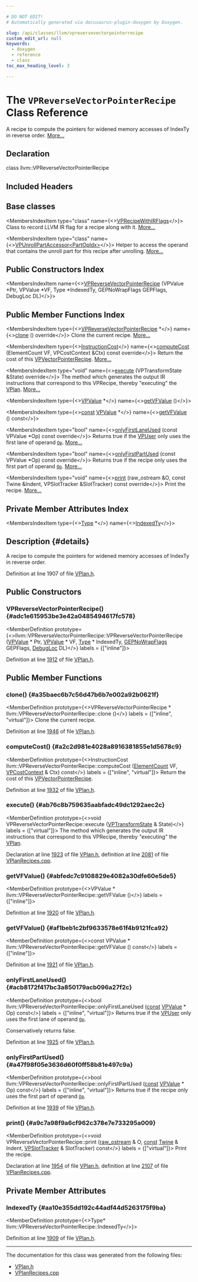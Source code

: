 ```yaml
---

# DO NOT EDIT!
# Automatically generated via docusaurus-plugin-doxygen by Doxygen.

slug: /api/classes/llvm/vpreversevectorpointerrecipe
custom_edit_url: null
keywords:
  - doxygen
  - reference
  - class
toc_max_heading_level: 3

---
```





# The `VPReverseVectorPointerRecipe` Class Reference

<DoxygenPage pluginConfig={pluginConfig}>

A recipe to compute the pointers for widened memory accesses of IndexTy in reverse order. <a href="#details">More...</a>

## Declaration

<CodeBlock>class llvm::VPReverseVectorPointerRecipe</CodeBlock>

## Included Headers

<IncludesList>
<IncludesListItem
  filePath="Transforms/Vectorize/VPlan.h"
  permalink="/docs/api/files/lib/lib/transforms/lib/transforms/vectorize/vplan-h"
  isLocal="true" />
</IncludesList>

## Base classes

<MembersIndex>

<MembersIndexItem
  type="class"
  name={<><a href="/docs/api/classes/llvm/vprecipewithirflags">VPRecipeWithIRFlags</a></>}>
Class to record LLVM IR flag for a recipe along with it. <a href="/docs/api/classes/llvm/vprecipewithirflags/#details">More...</a>
</MembersIndexItem>

<MembersIndexItem
  type="class"
  name={<><a href="/docs/api/classes/llvm/vpunrollpartaccessor">VPUnrollPartAccessor&lt;PartOpIdx&gt;</a></>}>
Helper to access the operand that contains the unroll part for this recipe after unrolling. <a href="/docs/api/classes/llvm/vpunrollpartaccessor/#details">More...</a>
</MembersIndexItem>

</MembersIndex>

## Public Constructors Index

<MembersIndex>

<MembersIndexItem
  name={<><a href="#adc1e615953be3e42a0485494617fc578">VPReverseVectorPointerRecipe</a> (VPValue &#42;Ptr, VPValue &#42;VF, Type &#42;IndexedTy, GEPNoWrapFlags GEPFlags, DebugLoc DL)</>}>
</MembersIndexItem>

</MembersIndex>

## Public Member Functions Index

<MembersIndex>

<MembersIndexItem
  type={<><a href="/docs/api/classes/llvm/vpreversevectorpointerrecipe">VPReverseVectorPointerRecipe</a> &#42;</>}
  name={<><a href="#a35baec6b7c56d47b6b7e002a92b0621f">clone</a> () override</>}>
Clone the current recipe. <a href="#a35baec6b7c56d47b6b7e002a92b0621f">More...</a>
</MembersIndexItem>

<MembersIndexItem
  type={<><a href="/docs/api/classes/llvm/instructioncost">InstructionCost</a></>}
  name={<><a href="#a2c2d981e4028a8916381855e1d5678c9">computeCost</a> (ElementCount VF, VPCostContext &amp;Ctx) const override</>}>
Return the cost of this <a href="/docs/api/classes/llvm/vpvectorpointerrecipe">VPVectorPointerRecipe</a>. <a href="#a2c2d981e4028a8916381855e1d5678c9">More...</a>
</MembersIndexItem>

<MembersIndexItem
  type="void"
  name={<><a href="#ab76c8b759635aabfadc49dc1292aec2c">execute</a> (VPTransformState &amp;State) override</>}>
The method which generates the output IR instructions that correspond to this VPRecipe, thereby &quot;executing&quot; the <a href="/docs/api/classes/llvm/vplan">VPlan</a>. <a href="#ab76c8b759635aabfadc49dc1292aec2c">More...</a>
</MembersIndexItem>

<MembersIndexItem
  type={<><a href="/docs/api/classes/llvm/vpvalue">VPValue</a> &#42;</>}
  name={<><a href="#abfedc7c9108829e4082a30dfe60e5de5">getVFValue</a> ()</>}>
</MembersIndexItem>

<MembersIndexItem
  type={<><a href="/docs/api/files/lib/lib/target/lib/target/aarch64/aarch64promoteconstant-cpp/#a90f8350fecae261c25be85d38b451bff">const</a> <a href="/docs/api/classes/llvm/vpvalue">VPValue</a> &#42;</>}
  name={<><a href="#af1beb1c2bf9633578e61f4b9121fca92">getVFValue</a> () const</>}>
</MembersIndexItem>

<MembersIndexItem
  type="bool"
  name={<><a href="#acb8172f417bc3a850179acb096a27f2c">onlyFirstLaneUsed</a> (const VPValue &#42;Op) const override</>}>
Returns true if the <a href="/docs/api/classes/llvm/vpuser">VPUser</a> only uses the first lane of operand <code><a href="/docs/api/namespaces/llvm/#ab471937b9a227e70c7fe8bd9604014d6">Op</a></code>. <a href="#acb8172f417bc3a850179acb096a27f2c">More...</a>
</MembersIndexItem>

<MembersIndexItem
  type="bool"
  name={<><a href="#a47f98f05e3636d60f0ff58b81e497c9a">onlyFirstPartUsed</a> (const VPValue &#42;Op) const override</>}>
Returns true if the recipe only uses the first part of operand <code><a href="/docs/api/namespaces/llvm/#ab471937b9a227e70c7fe8bd9604014d6">Op</a></code>. <a href="#a47f98f05e3636d60f0ff58b81e497c9a">More...</a>
</MembersIndexItem>

<MembersIndexItem
  type="void"
  name={<><a href="#a9c7a98f9a6cf962c378e7e733295a009">print</a> (raw&#95;ostream &amp;O, const Twine &amp;Indent, VPSlotTracker &amp;SlotTracker) const override</>}>
Print the recipe. <a href="#a9c7a98f9a6cf962c378e7e733295a009">More...</a>
</MembersIndexItem>

</MembersIndex>

## Private Member Attributes Index

<MembersIndex>

<MembersIndexItem
  type={<><a href="/docs/api/classes/llvm/type">Type</a> &#42;</>}
  name={<><a href="#aa10e355dd192c44adf44d5263175f9ba">IndexedTy</a></>}>
</MembersIndexItem>

</MembersIndex>

## Description {#details}

A recipe to compute the pointers for widened memory accesses of IndexTy in reverse order.

Definition at line 1907 of file <a href="/docs/api/files/lib/lib/transforms/lib/transforms/vectorize/vplan-h">VPlan.h</a>.

<SectionDefinition>

## Public Constructors

### VPReverseVectorPointerRecipe() {#adc1e615953be3e42a0485494617fc578}

<MemberDefinition
  prototype={<>llvm::VPReverseVectorPointerRecipe::VPReverseVectorPointerRecipe (<a href="/docs/api/classes/llvm/vpvalue">VPValue</a> &#42; Ptr, <a href="/docs/api/classes/llvm/vpvalue">VPValue</a> &#42; VF, <a href="/docs/api/classes/llvm/type">Type</a> &#42; IndexedTy, <a href="/docs/api/classes/llvm/gepnowrapflags">GEPNoWrapFlags</a> GEPFlags, <a href="/docs/api/classes/llvm/debugloc">DebugLoc</a> DL)</>}
  labels = {["inline"]}>

Definition at line <a href="/docs/api/files/lib/lib/transforms/lib/transforms/vectorize/vplan-h/#l01912">1912</a> of file <a href="/docs/api/files/lib/lib/transforms/lib/transforms/vectorize/vplan-h">VPlan.h</a>.
</MemberDefinition>

</SectionDefinition>

<SectionDefinition>

## Public Member Functions

### clone() {#a35baec6b7c56d47b6b7e002a92b0621f}

<MemberDefinition
  prototype={<>VPReverseVectorPointerRecipe &#42; llvm::VPReverseVectorPointerRecipe::clone ()</>}
  labels = {["inline", "virtual"]}>
Clone the current recipe.

Definition at line <a href="/docs/api/files/lib/lib/transforms/lib/transforms/vectorize/vplan-h/#l01946">1946</a> of file <a href="/docs/api/files/lib/lib/transforms/lib/transforms/vectorize/vplan-h">VPlan.h</a>.
</MemberDefinition>

### computeCost() {#a2c2d981e4028a8916381855e1d5678c9}

<MemberDefinition
  prototype={<>InstructionCost llvm::VPReverseVectorPointerRecipe::computeCost (<a href="/docs/api/classes/llvm/elementcount">ElementCount</a> VF, <a href="/docs/api/structs/llvm/vpcostcontext">VPCostContext</a> &amp; Ctx) const</>}
  labels = {["inline", "virtual"]}>
Return the cost of this <a href="/docs/api/classes/llvm/vpvectorpointerrecipe">VPVectorPointerRecipe</a>.

Definition at line <a href="/docs/api/files/lib/lib/transforms/lib/transforms/vectorize/vplan-h/#l01932">1932</a> of file <a href="/docs/api/files/lib/lib/transforms/lib/transforms/vectorize/vplan-h">VPlan.h</a>.
</MemberDefinition>

### execute() {#ab76c8b759635aabfadc49dc1292aec2c}

<MemberDefinition
  prototype={<>void VPReverseVectorPointerRecipe::execute (<a href="/docs/api/structs/llvm/vptransformstate">VPTransformState</a> &amp; State)</>}
  labels = {["virtual"]}>
The method which generates the output IR instructions that correspond to this VPRecipe, thereby &quot;executing&quot; the <a href="/docs/api/classes/llvm/vplan">VPlan</a>.

Declaration at line <a href="/docs/api/files/lib/lib/transforms/lib/transforms/vectorize/vplan-h/#l01923">1923</a> of file <a href="/docs/api/files/lib/lib/transforms/lib/transforms/vectorize/vplan-h">VPlan.h</a>, definition at line <a href="/docs/api/files/lib/lib/transforms/lib/transforms/vectorize/vplanrecipes-cpp/#l02081">2081</a> of file <a href="/docs/api/files/lib/lib/transforms/lib/transforms/vectorize/vplanrecipes-cpp">VPlanRecipes.cpp</a>.
</MemberDefinition>

### getVFValue() {#abfedc7c9108829e4082a30dfe60e5de5}

<MemberDefinition
  prototype={<>VPValue &#42; llvm::VPReverseVectorPointerRecipe::getVFValue ()</>}
  labels = {["inline"]}>

Definition at line <a href="/docs/api/files/lib/lib/transforms/lib/transforms/vectorize/vplan-h/#l01920">1920</a> of file <a href="/docs/api/files/lib/lib/transforms/lib/transforms/vectorize/vplan-h">VPlan.h</a>.
</MemberDefinition>

### getVFValue() {#af1beb1c2bf9633578e61f4b9121fca92}

<MemberDefinition
  prototype={<>const VPValue &#42; llvm::VPReverseVectorPointerRecipe::getVFValue () const</>}
  labels = {["inline"]}>

Definition at line <a href="/docs/api/files/lib/lib/transforms/lib/transforms/vectorize/vplan-h/#l01921">1921</a> of file <a href="/docs/api/files/lib/lib/transforms/lib/transforms/vectorize/vplan-h">VPlan.h</a>.
</MemberDefinition>

### onlyFirstLaneUsed() {#acb8172f417bc3a850179acb096a27f2c}

<MemberDefinition
  prototype={<>bool llvm::VPReverseVectorPointerRecipe::onlyFirstLaneUsed (<a href="/docs/api/files/lib/lib/target/lib/target/aarch64/aarch64promoteconstant-cpp/#a90f8350fecae261c25be85d38b451bff">const</a> <a href="/docs/api/classes/llvm/vpvalue">VPValue</a> &#42; Op) const</>}
  labels = {["inline", "virtual"]}>
Returns true if the <a href="/docs/api/classes/llvm/vpuser">VPUser</a> only uses the first lane of operand <code><a href="/docs/api/namespaces/llvm/#ab471937b9a227e70c7fe8bd9604014d6">Op</a></code>.

Conservatively returns false.

Definition at line <a href="/docs/api/files/lib/lib/transforms/lib/transforms/vectorize/vplan-h/#l01925">1925</a> of file <a href="/docs/api/files/lib/lib/transforms/lib/transforms/vectorize/vplan-h">VPlan.h</a>.
</MemberDefinition>

### onlyFirstPartUsed() {#a47f98f05e3636d60f0ff58b81e497c9a}

<MemberDefinition
  prototype={<>bool llvm::VPReverseVectorPointerRecipe::onlyFirstPartUsed (<a href="/docs/api/files/lib/lib/target/lib/target/aarch64/aarch64promoteconstant-cpp/#a90f8350fecae261c25be85d38b451bff">const</a> <a href="/docs/api/classes/llvm/vpvalue">VPValue</a> &#42; Op) const</>}
  labels = {["inline", "virtual"]}>
Returns true if the recipe only uses the first part of operand <code><a href="/docs/api/namespaces/llvm/#ab471937b9a227e70c7fe8bd9604014d6">Op</a></code>.

Definition at line <a href="/docs/api/files/lib/lib/transforms/lib/transforms/vectorize/vplan-h/#l01939">1939</a> of file <a href="/docs/api/files/lib/lib/transforms/lib/transforms/vectorize/vplan-h">VPlan.h</a>.
</MemberDefinition>

### print() {#a9c7a98f9a6cf962c378e7e733295a009}

<MemberDefinition
  prototype={<>void VPReverseVectorPointerRecipe::print (<a href="/docs/api/classes/llvm/raw-ostream">raw&#95;ostream</a> &amp; O, <a href="/docs/api/files/lib/lib/target/lib/target/aarch64/aarch64promoteconstant-cpp/#a90f8350fecae261c25be85d38b451bff">const</a> <a href="/docs/api/classes/llvm/twine">Twine</a> &amp; Indent, <a href="/docs/api/classes/llvm/vpslottracker">VPSlotTracker</a> &amp; SlotTracker) const</>}
  labels = {["virtual"]}>
Print the recipe.

Declaration at line <a href="/docs/api/files/lib/lib/transforms/lib/transforms/vectorize/vplan-h/#l01954">1954</a> of file <a href="/docs/api/files/lib/lib/transforms/lib/transforms/vectorize/vplan-h">VPlan.h</a>, definition at line <a href="/docs/api/files/lib/lib/transforms/lib/transforms/vectorize/vplanrecipes-cpp/#l02107">2107</a> of file <a href="/docs/api/files/lib/lib/transforms/lib/transforms/vectorize/vplanrecipes-cpp">VPlanRecipes.cpp</a>.
</MemberDefinition>

</SectionDefinition>

<SectionDefinition>

## Private Member Attributes

### IndexedTy {#aa10e355dd192c44adf44d5263175f9ba}

<MemberDefinition
  prototype={<>Type&#42; llvm::VPReverseVectorPointerRecipe::IndexedTy</>}>

Definition at line <a href="/docs/api/files/lib/lib/transforms/lib/transforms/vectorize/vplan-h/#l01909">1909</a> of file <a href="/docs/api/files/lib/lib/transforms/lib/transforms/vectorize/vplan-h">VPlan.h</a>.
</MemberDefinition>

</SectionDefinition>

<hr/>

The documentation for this class was generated from the following files:

<ul>
<li><a href="/docs/api/files/lib/lib/transforms/lib/transforms/vectorize/vplan-h">VPlan.h</a></li>
<li><a href="/docs/api/files/lib/lib/transforms/lib/transforms/vectorize/vplanrecipes-cpp">VPlanRecipes.cpp</a></li>
</ul>

</DoxygenPage>
